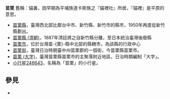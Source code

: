 '''苗栗''' 
舊稱：貓裏，因早期為平埔族道卡斯族之『貓裡社』所居，『貓裡』是平原的意思。

*[[苗栗縣|苗栗縣]]，臺灣西北部比鄰台中市、新竹縣、新竹市的縣市，1950年再度從新竹縣劃出。
*[[苗栗縣_(清朝)|苗栗縣 (清朝)]]，1887年清廷將之自新竹縣分離，至日本統治臺灣後廢縣
*[[苗栗市|苗栗市]]，位於台灣苗-{栗}-縣中北部的縣轄市，為該縣的行政中心
*[[苗栗街|苗栗街]]，臺灣日治時期臺中州苗栗郡的一個街，今苗栗縣苗栗市。
*[[苗栗_(大字)|苗栗 (大字)]]，臺灣苗栗縣苗栗市的主聚落附近地區，日治時期編制「大字」。
*[[小行星246643|小行星246643]]，名稱為「苗栗」的小行星。

== 參見 ==
* {{Lookfrom|苗栗}}
{{disambig|Cat=二字臺灣地名消歧義}}